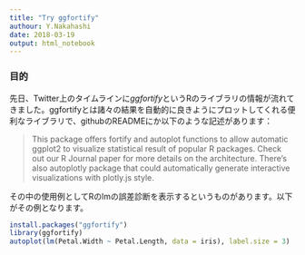 ```yaml
---
title: "Try ggfortify"
authour: Y.Nakahashi
date: 2018-03-19
output: html_notebook
---
```

### 目的
先日、Twitter上のタイムラインに*ggfortify*というRのライブラリの情報が流れてきました。ggfortifyとは諸々の結果を自動的に良きようにプロットしてくれる便利なライブラリで、githubのREADMEにか以下のような記述があります：

>This package offers fortify and autoplot functions to allow automatic ggplot2 to visualize statistical result of popular R packages. Check out our R Journal paper for more details on the architecture. There's also autoplotly package that could automatically generate interactive visualizations with plotly.js style.

その中の使用例としてRのlmの誤差診断を表示するというものがあります。以下がその例となります。

```r
install.packages("ggfortify")
library(ggfortify)
autoplot(lm(Petal.Width ~ Petal.Length, data = iris), label.size = 3)
```


